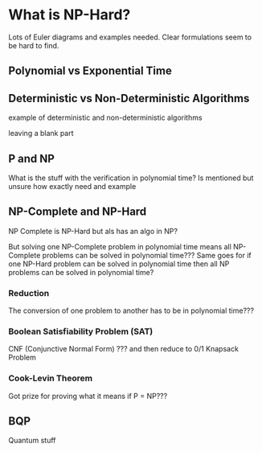 
# What is NP-Hard?

Lots of Euler diagrams and examples needed. Clear formulations seem to be hard to find.

## Polynomial vs Exponential Time

## Deterministic vs Non-Deterministic Algorithms

example of deterministic and non-deterministic algorithms

leaving a blank part

## P and NP

What is the stuff with the verification in polynomial time? Is mentioned but unsure how exactly need and example

## NP-Complete and NP-Hard

NP Complete is NP-Hard but als has an algo in NP?

But solving one NP-Complete problem in polynomial time means all NP-Complete problems can be solved in polynomial time???
Same goes for if one NP-Hard problem can be solved in polynomial time then all NP problems can be solved in polynomial time?

### Reduction

The conversion of one problem to another has to be in polynomial time???

### Boolean Satisfiability Problem (SAT)

CNF (Conjunctive Normal Form) ??? and then reduce to 0/1 Knapsack Problem

### Cook-Levin Theorem

Got prize for proving what it means if P = NP???

## BQP

Quantum stuff